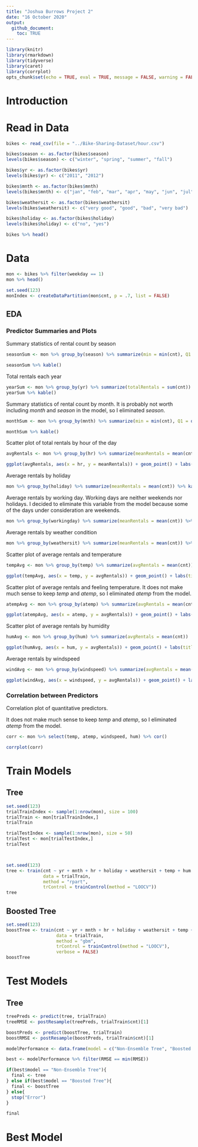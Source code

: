 ```yaml
---
title: "Joshua Burrows Project 2"
date: "16 October 2020"
output: 
  github_document: 
    toc: TRUE
---
```


```r
library(knitr)
library(rmarkdown)
library(tidyverse)
library(caret)
library(corrplot)
opts_chunk$set(echo = TRUE, eval = TRUE, message = FALSE, warning = FALSE)
```

# Introduction

# Read in Data 

```r
bikes <- read_csv(file = "../Bike-Sharing-Dataset/hour.csv")

bikes$season <- as.factor(bikes$season)
levels(bikes$season) <- c("winter", "spring", "summer", "fall")

bikes$yr <- as.factor(bikes$yr)
levels(bikes$yr) <- c("2011", "2012")

bikes$mnth <- as.factor(bikes$mnth)
levels(bikes$mnth) <- c("jan", "feb", "mar", "apr", "may", "jun", "jul", "aug", "sep", "oct", "nov", "dec")

bikes$weathersit <- as.factor(bikes$weathersit)
levels(bikes$weathersit) <- c("very good", "good", "bad", "very bad")

bikes$holiday <- as.factor(bikes$holiday)
levels(bikes$holiday) <- c("no", "yes")

bikes %>% head()
```

# Data 

```r
mon <- bikes %>% filter(weekday == 1)
mon %>% head()

set.seed(123)
monIndex <- createDataPartition(mon$cnt, p = .7, list = FALSE)
```

## EDA 

### Predictor Summaries and Plots

Summary statistics of rental count by season

```r
seasonSum <- mon %>% group_by(season) %>% summarize(min = min(cnt), Q1 = quantile(cnt, probs = c(.25), names = FALSE), median = median(cnt), mean = mean(cnt), Q3 = quantile(cnt, probs = c(.75), names = FALSE), max = max(cnt))

seasonSum %>% kable()
```

Total rentals each year 

```r
yearSum <- mon %>% group_by(yr) %>% summarize(totalRentals = sum(cnt))
yearSum %>% kable()
```

Summary statistics of rental count by month. It is probably not worth including *month* and *season* in the model, so I eliminated *season*. 

```r
monthSum <- mon %>% group_by(mnth) %>% summarize(min = min(cnt), Q1 = quantile(cnt, probs = c(.25), names = FALSE), median = median(cnt), mean = mean(cnt), Q3 = quantile(cnt, probs = c(.75), names = FALSE), max = max(cnt))

monthSum %>% kable()
```

Scatter plot of total rentals by hour of the day

```r
avgRentals <- mon %>% group_by(hr) %>% summarize(meanRentals = mean(cnt))

ggplot(avgRentals, aes(x = hr, y = meanRentals)) + geom_point() + labs(title = "Total Rentals by Hour", x = "Hour of the Day", y = "Total Rentals") 
```

Average rentals by holiday 

```r
mon %>% group_by(holiday) %>% summarize(meanRentals = mean(cnt)) %>% kable()
```

Average rentals by working day. Working days are neither weekends nor holidays. I decided to eliminate this variable from the model because some of the days under consideration are weekends. 

```r
mon %>% group_by(workingday) %>% summarize(meanRentals = mean(cnt)) %>% kable()
```

Average rentals by weather condition

```r
mon %>% group_by(weathersit) %>% summarize(meanRentals = mean(cnt)) %>% kable()
```

Scatter plot of average rentals and temperature

```r
tempAvg <- mon %>% group_by(temp) %>% summarize(avgRentals = mean(cnt))

ggplot(tempAvg, aes(x = temp, y = avgRentals)) + geom_point() + labs(title = "Average Rentals by Temperature", x = "Normalized Temperature", "Average Rentals")
```

Scatter plot of average rentals and feeling temperature. It does not make much sense to keep *temp* and *atemp*, so I eliminated *atemp* from the model. 

```r
atempAvg <- mon %>% group_by(atemp) %>% summarize(avgRentals = mean(cnt))

ggplot(atempAvg, aes(x = atemp, y = avgRentals)) + geom_point() + labs(title = "Average Rentals by Temperature", x = "Normalized Feeling Temperature", "Average Rentals")
```

Scatter plot of average rentals by humidity 

```r
humAvg <- mon %>% group_by(hum) %>% summarize(avgRentals = mean(cnt))

ggplot(humAvg, aes(x = hum, y = avgRentals)) + geom_point() + labs(title = "Average Rentals by Humidity", x = "Normalized Humidity", y = "Average Rentals") 
```

Average rentals by windspeed

```r
windAvg <- mon %>% group_by(windspeed) %>% summarize(avgRentals = mean(cnt))

ggplot(windAvg, aes(x = windspeed, y = avgRentals)) + geom_point() + labs(title = "Average Rentals by Windspeed", x = "Normalized Windspeed", y = "Average Rentals")
```

### Correlation between Predictors 

Correlation plot of quantitative predictors. 

It does not make much sense to keep *temp* and *atemp*, so I eliminated *atemp* from the model. 

```r
corr <- mon %>% select(temp, atemp, windspeed, hum) %>% cor()

corrplot(corr)

```

# Train Models

## Tree

```r
set.seed(123)
trialTrainIndex <- sample(1:nrow(mon), size = 100)
trialTrain <- mon[trialTrainIndex,]
trialTrain

trialTestIndex <- sample(1:nrow(mon), size = 50)
trialTest <- mon[trialTestIndex,]
trialTest



set.seed(123)
tree <- train(cnt ~ yr + mnth + hr + holiday + weathersit + temp + hum + windspeed, 
              data = trialTrain, 
              method = "rpart", 
              trControl = trainControl(method = "LOOCV"))
tree
```

## Boosted Tree 

```r
set.seed(123)
boostTree <- train(cnt ~ yr + mnth + hr + holiday + weathersit + temp + hum + windspeed, 
                   data = trialTrain, 
                   method = "gbm", 
                   trControl = trainControl(method = "LOOCV"), 
                   verbose = FALSE)
boostTree
```

# Test Models 

## Tree

```r
treePreds <- predict(tree, trialTrain)
treeRMSE <- postResample(treePreds, trialTrain$cnt)[1]

boostPreds <- predict(boostTree, trialTrain)
boostRMSE <- postResample(boostPreds, trialTrain$cnt)[1]

modelPerformance <- data.frame(model = c("Non-Ensemble Tree", "Boosted Tree"), RMSE = c(treeRMSE, boostRMSE))

best <- modelPerformance %>% filter(RMSE == min(RMSE))

if(best$model == "Non-Ensemble Tree"){
  final <- tree
} else if(best$model == "Boosted Tree"){
  final <- boostTree
} else{
  stop("Error")
}

final
```

# Best Model

```r

```







